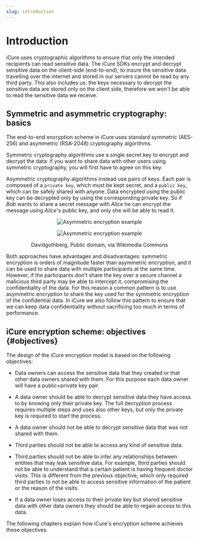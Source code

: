 ```yaml
---
slug: introduction
---
```


# Introduction

iCure uses cryptographic algorithms to ensure that only the intended recipients can read sensitive data.
The iCure SDKs encrypt and decrypt sensitive data on the client-side (end-to-end), to insure the sensitive data
travelling over the internet and stored in our servers cannot be read by any third party.
This also includes us: the keys necessary to decrypt the sensitive data are stored only on the client side, therefore we
won't be able to read the sensitive data we receive.

## Symmetric and asymmetric cryptography: basics

The end-to-end encryption scheme in iCure uses standard symmetric (AES-256) and asymmetric (RSA-2048) cryptography
algorithms.

Symmetric cryptography algorithms use a single secret key to encrypt and decrypt the data: if you want to share data
with other users using symmetric cryptography, you will first have to agree on this key.

Asymmetric cryptography algorithms instead use pairs of keys. Each pair is composed of a `private key`, which must be
kept secret, and a `public key`, which can be safely shared with anyone. Data encrypted using the public key can be
decrypted only by using the corresponding private key. So if *Bob* wants to share a secret message with *Alice* he can
encrypt the message using *Alice*'s public key, and only she will be able to read it.

<center><figure>

![Asymmetric encryption example](https://upload.wikimedia.org/wikipedia/commons/f/f9/Public_key_encryption.svg#light)

![Asymmetric encryption example](./assets/pkenc_example.svg#dark)

<figcaption>Davidgothberg, Public domain, via Wikimedia Commons</figcaption>

</figure></center>

Both approaches have advantages and disadvantages: symmetric encryption is orders of magnitude faster than asymmetric
encryption, and it can be used to share data with multiple participants at the same time.
However, if the participants don't share the key over a secure channel a malicious third party may be able to intercept
it, compromising the confidentiality of the data.
For this reason a common pattern is to use asymmetric encryption to share the key used for the symmetric encryption of
the confidential data.
In iCure we also follow this pattern to ensure that we can keep data confidentiality without sacrificing too much in
terms of performance.

## iCure encryption scheme: objectives {#objectives}

The design of the iCure encryption model is based on the following objectives:

- Data owners can access the sensitive data that they created or that other data owners shared with them. For this
purpose each data owner will have a public+private key pair.

- A data owner should be able to decrypt sensitive data they have access to by knowing only their private key. The full
decryption process requires multiple steps and uses also other keys, but only the private key is required to start
the process.

- A data owner should not be able to decrypt sensitive data that was not shared with them.

- Third parties should not be able to access any kind of sensitive data.

- Third parties should not be able to infer any relationships between entities that may leak sensitive data. For
example, third parties should not be able to understand that a certain patient is having frequent doctor visits. This is
different from the previous objective, which only required third parties to not be able to access sensitive information
of the patient or the reason of the visits.

- If a data owner loses access to their private key but shared sensitive data with other data owners they should be able
to regain access to this data.

The following chapters explain how iCure's encryption scheme achieves these objectives.
